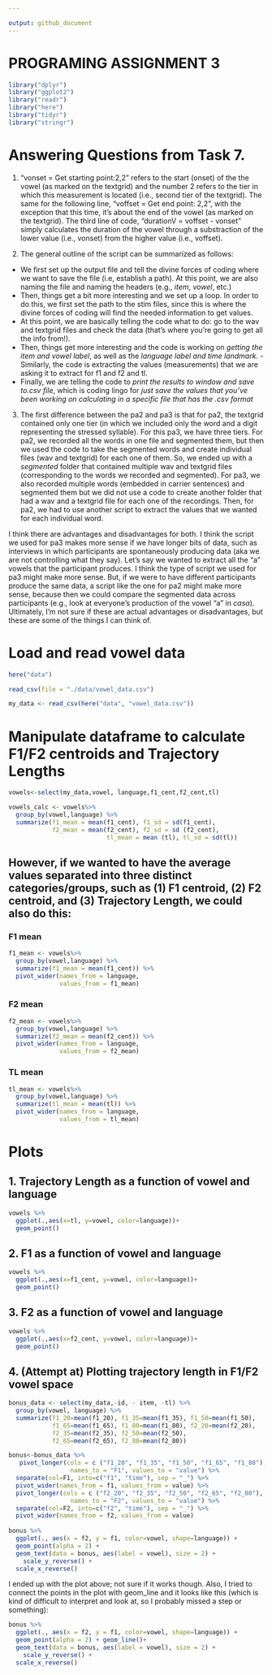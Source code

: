 ```yaml
---

output: github_document
---
```

# PROGRAMING ASSIGNMENT 3
```r

library("dplyr")   
library("ggplot2") 
library("readr")   
library("here")    
library("tidyr")
library("stringr")
```
# Answering Questions from Task 7.
1) "vonset = Get starting point:2,2" refers to the start (onset) of the the vowel (as marked on the textgrid) and the number 2 refers to the tier in which this measurement is located (i.e., second tier of the textgrid). The same for the following line, "voffset = Get end point: 2,2", with the exception that this time, it's about the end of the vowel (as marked on the textgrid). The third line of code, "durationV = voffset - vonset" simply calculates the duration of the vowel through a substraction of the lower value (i.e., vonset) from the higher value (i.e., voffset). 

2) The general outline of the script can be summarized as follows:
 - We first set up the output file and tell the divine forces of coding where we want to save the file (i.e, establish a path). At this point, we are also naming the file and naming the headers (e.g., *item*, *vowel*, etc.)
 - Then, things get a bit more interesting and we set up a loop. In order to do this, we first set the path to the stim files, since this is where the divine forces of coding will find the needed information to get values.
 - At this point, we are basically telling the code what to do: go to the wav and textgrid files and check the data (that's where you're going to get all the info from!).
 - Then, things get more interesting and the code is working on *getting the item and vowel label*, as well as the *language label and time landmark*. 
 -Similarly, the code is extracting the values (measurements) that we are asking it to extract for f1 and f2 and tl.
 - Finally, we are telling the code to *print the results to window and save to.csv file*, which is coding lingo for *just save the values that you've been working on calculating in a specific file that has the .csv format*

3) The first difference between the pa2 and pa3 is that for pa2, the textgrid contained only one tier (in which we included only the word and a digit representing the stressed syllable). For this pa3, we have three tiers. 
 For pa2, we recorded all the words in one file and  segmented them, but then we used the code to take the segmented words and create individual files (wav and textgrid) for each one of them. So, we ended up with a *segmented* folder that contained multiple wav and textgrid files (corresponding to the words we recorded and segmented). For pa3, we also recorded multiple words (embedded in carrier sentences) and segmented them but we did not use a code to create another folder that had a wav and a textgrid file for each one of the recordings. 
 Then, for pa2, we had to use another script to extract the values that we wanted for each individual word.
 
 I think there are advantages and disadvantages for both. I think the script we used for pa3 makes more sense if we have longer bits of data, such as interviews in which participants are spontaneously producing data (aka we are not controlling what they say). Let's say we wanted to extract all the "a" vowels that the participant produces. I think the type of script we used for pa3 might make more sense. 
 But, if we were to have different participants produce the same data, a script like the one for pa2 might make more sense, because then we could compare the segmented data across participants (e.g., look at everyone's production of the vowel "a" in *casa*). Ultimately, I'm not sure if these are actual advantages or disadvantages, but these are some of the things I can think of.
 
# Load and read vowel data 
```r
here("data")
```
```r
read_csv(file = "./data/vowel_data.csv")
```
```r
my_data <- read_csv(here("data", "vowel_data.csv"))
```

# Manipulate dataframe to calculate F1/F2 centroids and Trajectory Lengths
```r
vowels<-select(my_data,vowel, language,f1_cent,f2_cent,tl)
```
```r
vowels_calc <- vowels%>% 
  group_by(vowel,language) %>% 
  summarize(f1_mean = mean(f1_cent), f1_sd = sd(f1_cent),
            f2_mean = mean(f2_cent), f2_sd = sd (f2_cent), 
                           tl_mean = mean (tl), tl_sd = sd(tl))
```

## However, if we wanted to have the average values separated into three distinct categories/groups, such as (1) F1 centroid, (2) F2 centroid, and (3) Trajectory Length, we could also do this:

### F1 mean
```r
f1_mean <- vowels%>% 
  group_by(vowel,language) %>% 
  summarize(f1_mean = mean(f1_cent)) %>% 
  pivot_wider(names_from = language,
              values_from = f1_mean)
```
### F2 mean
```r
f2_mean <- vowels%>% 
  group_by(vowel,language) %>% 
  summarize(f2_mean = mean(f2_cent)) %>% 
  pivot_wider(names_from = language,
              values_from = f2_mean)
```

### TL mean
```r
tl_mean <- vowels%>% 
  group_by(vowel,language) %>% 
  summarize(tl_mean = mean(tl)) %>% 
  pivot_wider(names_from = language,
              values_from = tl_mean)
```

# Plots

## 1. Trajectory Length as a function of vowel and language

```r
vowels %>% 
  ggplot(.,aes(x=tl, y=vowel, color=language))+
  geom_point()
```

## 2. F1 as a function of vowel and language

```r
vowels %>% 
  ggplot(.,aes(x=f1_cent, y=vowel, color=language))+
  geom_point()
```

## 3. F2 as a function of vowel and language

```r
vowels %>% 
  ggplot(.,aes(x=f2_cent, y=vowel, color=language))+
  geom_point()
```

## 4. (Attempt at) Plotting trajectory length in F1/F2 vowel space

```r
bonus_data <- select(my_data,-id, - item, -tl) %>% 
  group_by(vowel, language) %>% 
  summarize(f1_20=mean(f1_20), f1_35=mean(f1_35), f1_50=mean(f1_50),
            f1_65=mean(f1_65), f1_80=mean(f1_80), f2_20=mean(f2_20),
            f2_35=mean(f2_35), f2_50=mean(f2_50),
            f2_65=mean(f2_65), f2_80=mean(f2_80))

bonus<-bonus_data %>%
   pivot_longer(cols = c ("f1_20", "f1_35", "f1_50", "f1_65", "f1_80"), 
                 names_to = "F1", values_to = "value") %>% 
  separate(col=F1, into=c("f1", "time"), sep = "_") %>% 
  pivot_wider(names_from = f1, values_from = value) %>% 
  pivot_longer(cols = c ("f2_20", "f2_35", "f2_50", "f2_65", "f2_80"), 
                 names_to = "F2", values_to = "value") %>% 
  separate(col=F2, into=c("f2", "time"), sep = "_") %>% 
  pivot_wider(names_from = f2, values_from = value)
  
bonus %>%  
  ggplot(., aes(x = f2, y = f1, color=vowel, shape=language)) + 
  geom_point(alpha = 2) +
  geom_text(data = bonus, aes(label = vowel), size = 2) + 
    scale_y_reverse() + 
  scale_x_reverse()
```

I ended up with the plot above; not sure if it works though.
Also, I tried to connect the points in the plot with geom_line and it looks like this (which is kind of difficult to interpret and look at, so I probably missed a step or something):

```r
bonus %>%  
  ggplot(., aes(x = f2, y = f1, color=vowel, shape=language)) + 
  geom_point(alpha = 2) + geom_line()+
  geom_text(data = bonus, aes(label = vowel), size = 2) + 
    scale_y_reverse() + 
  scale_x_reverse()
```